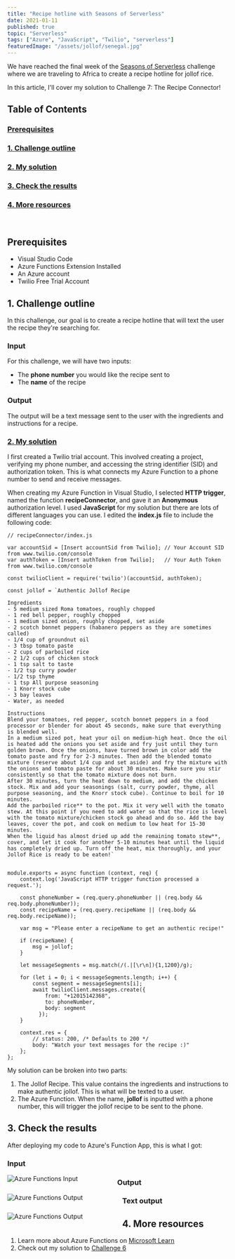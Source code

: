 ```yaml
---
title: "Recipe hotline with Seasons of Serverless"
date: 2021-01-11
published: true
topic: "Serverless"
tags: ["Azure", "JavaScript", "Twilio", "serverless"]
featuredImage: "/assets/jollof/senegal.jpg"
---
```


We have reached the final week of the [Seasons of Serverless](https://github.com/microsoft/Seasons-of-Serverless) challenge where we are traveling to Africa to create a recipe hotline for jollof rice.

In this article, I'll cover my solution to Challenge 7: The Recipe Connector!

## Table of Contents

### [Prerequisites](#prerequisites)

### [1. Challenge outline](#outline)

### [2. My solution](#solution)

### [3. Check the results](#results)

### [4. More resources](#resources)

<br />

## <a name='prerequisites'>Prerequisites</a>

- Visual Studio Code
- Azure Functions Extension Installed
- An Azure account
- Twilio Free Trial Account

## <a name='outline'>1. Challenge outline</a>

In this challenge, our goal is to create a recipe hotline that will text the user the recipe they're searching for.

### Input

For this challenge, we will have two inputs:

- The **phone number** you would like the recipe sent to
- The **name** of the recipe

### Output

The output will be a text message sent to the user with the ingredients and instructions for a recipe.

### [2. My solution](#solution)

I first created a Twilio trial account. This involved creating a project, verifying my phone number, and accessing the string identifier (SID) and authorization token. This is what connects my Azure Function to a phone number to send and receive messages.

When creating my Azure Function in Visual Studio, I selected **HTTP trigger**, named the function **recipeConnector**, and gave it an **Anonymous** authorization level. I used **JavaScript** for my solution but there are lots of different languages you can use. I edited the **index.js** file to include the following code:

```
// recipeConnector/index.js

var accountSid = [Insert accountSid from Twilio]; // Your Account SID from www.twilio.com/console
var authToken = [Insert authToken from Twilio];   // Your Auth Token from www.twilio.com/console

const twilioClient = require('twilio')(accountSid, authToken);

const jollof = `Authentic Jollof Recipe

Ingredients
- 5 medium sized Roma tomatoes, roughly chopped
- 1 red bell pepper, roughly chopped
- 1 medium sized onion, roughly chopped, set aside
- 2 scotch bonnet peppers (habanero peppers as they are sometimes called)
- 1/4 cup of groundnut oil
- 3 tbsp tomato paste
- 2 cups of parboiled rice
- 2 1/2 cups of chicken stock
- 1 tsp salt to taste
- 1/2 tsp curry powder
- 1/2 tsp thyme
- 1 tsp All purpose seasoning
- 1 Knorr stock cube
- 3 bay leaves
- Water, as needed

Instructions
Blend your tomatoes, red pepper, scotch bonnet peppers in a food processor or blender for about 45 seconds, make sure that everything is blended well.
In a medium sized pot, heat your oil on medium-high heat. Once the oil is heated add the onions you set aside and fry just until they turn golden brown. Once the onions, have turned brown in color add the tomato paste and fry for 2-3 minutes. Then add the blended tomato mixture (reserve about 1/4 cup and set aside) and fry the mixture with the onions and tomato paste for about 30 minutes. Make sure you stir consistently so that the tomato mixture does not burn.
After 30 minutes, turn the heat down to medium, and add the chicken stock. Mix and add your seasonings (salt, curry powder, thyme, all purpose seasoning, and the Knorr stock cube). Continue to boil for 10 minutes.
Add the parboiled rice** to the pot. Mix it very well with the tomato stew. At this point if you need to add water so that the rice is level with the tomato mixture/chicken stock go ahead and do so. Add the bay leaves, cover the pot, and cook on medium to low heat for 15-30 minutes.
When the liquid has almost dried up add the remaining tomato stew**, cover, and let it cook for another 5-10 minutes heat until the liquid has completely dried up. Turn off the heat, mix thoroughly, and your Jollof Rice is ready to be eaten!`


module.exports = async function (context, req) {
    context.log('JavaScript HTTP trigger function processed a request.');

    const phoneNumber = (req.query.phoneNumber || (req.body && req.body.phoneNumber));
    const recipeName = (req.query.recipeName || (req.body && req.body.recipeName));

    var msg = "Please enter a recipeName to get an authentic recipe!"

    if (recipeName) {
        msg = jollof;
    }

    let messageSegments = msg.match(/(.|[\r\n]){1,1200}/g);

    for (let i = 0; i < messageSegments.length; i++) {
        const segment = messageSegments[i];
        await twilioClient.messages.create({
            from: "+12015142368",
            to: phoneNumber,
            body: segment
          });
    }

    context.res = {
        // status: 200, /* Defaults to 200 */
        body: "Watch your text messages for the recipe :)"
    };
};
```

My solution can be broken into two parts:

1. The Jollof Recipe. This value contains the ingredients and instructions to make authentic jollof. This is what will be texted to a user.
2. The Azure Function. When the name, **jollof** is inputted with a phone number, this will trigger the jollof recipe to be sent to the phone.

## <a name='results'>3. Check the results</a>

After deploying my code to Azure's Function App, this is what I got:

### Input

<img
  src="/assets/jollof/input.png"
  alt="Azure Functions Input"
  style="float: left; margin-right: 90px;"
/>

### Output

<img
  src="/assets/jollof/output.png"
  alt="Azure Functions Output"
  style="float: left; margin-right: 90px;"
/>

### Text output

<img
  src="/assets/jollof/textOutput.png"
  alt="Azure Functions Output"
  style="float: left; margin-right: 90px;"
/>

## <a name='resources'>4. More resources</a>

1. Learn more about Azure Functions on [Microsoft Learn](https://docs.microsoft.com/en-us/learn/paths/create-serverless-applications/)
2. Check out my solution to [Challenge 6](https://www.locksleylk.com/2021/chocolate/)
